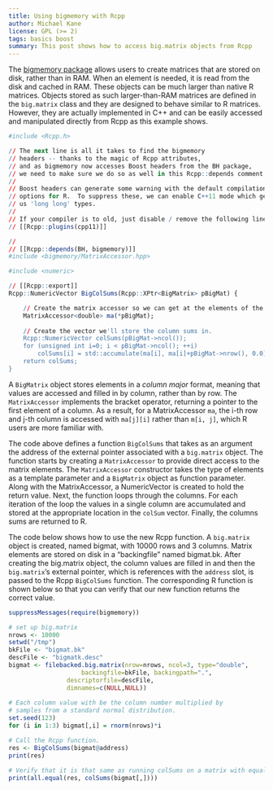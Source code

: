 ```yaml
---
title: Using bigmemory with Rcpp
author: Michael Kane
license: GPL (>= 2)
tags: basics boost
summary: This post shows how to access big.matrix objects from Rcpp
---
```


The [bigmemory package](http://www.bigmemory.org) allows users to create
matrices that are stored on disk, rather than in RAM.  When an element is
needed, it is read from the disk and cached in RAM. These objects can be much
larger than native R matrices. Objects stored as such larger-than-RAM
matrices are defined in the `big.matrix` class and they are designed to
behave similar to R matrices. However, they are actually implemented in C++
and can be easily accessed and manipulated directly from Rcpp as this example
shows.

```r
#include <Rcpp.h>

// The next line is all it takes to find the bigmemory
// headers -- thanks to the magic of Rcpp attributes, 
// and as bigmemory now accesses Boost headers from the BH package,
// we need to make sure we do so as well in this Rcpp::depends comment.
//
// Boost headers can generate some warning with the default compilation
// options for R.  To suppress these, we can enable C++11 mode which gets
// us 'long long' types.
//
// If your compiler is to old, just disable / remove the following line
// [[Rcpp::plugins(cpp11)]]

//
// [[Rcpp::depends(BH, bigmemory)]]
#include <bigmemory/MatrixAccessor.hpp>

#include <numeric>

// [[Rcpp::export]]
Rcpp::NumericVector BigColSums(Rcpp::XPtr<BigMatrix> pBigMat) {

    // Create the matrix accessor so we can get at the elements of the matrix.
    MatrixAccessor<double> ma(*pBigMat);
  
    // Create the vector we'll store the column sums in.
    Rcpp::NumericVector colSums(pBigMat->ncol());
    for (unsigned int i=0; i < pBigMat->ncol(); ++i)
        colSums[i] = std::accumulate(ma[i], ma[i]+pBigMat->nrow(), 0.0);
    return colSums;
}
```

A `BigMatrix` object stores elements in a _column major_ format, meaning that
values are accessed and filled in by column, rather than by row. The
`MatrixAccessor` implements the bracket operator, returning a pointer to the
first element of a column. As a result, for a MatrixAccessor `ma`, the i-th
row and j-th column is accessed with `ma[j][i]` rather than `m[i, j]`, which
R users are more familiar with.
  
The code above defines a function `BigColSums` that takes as an argument the
address of the external pointer associated with a `big.matrix` object. The
function starts by creating a `MatrixAccessor` to provide direct access to
the matrix elements. The `MatrixAccessor` constructor takes the type of
elements as a template parameter and a `BigMatrix` object as function
parameter.  Along with the MatrixAccessor, a NumericVector is created to hold
the return value. Next, the function loops through the columns. For each
iteration of the loop the values in a single column are accumulated and
stored at the appropriate location in the `colSum` vector. Finally, the
columns sums are returned to R.

The code below shows how to use the new Rcpp function. A `big.matrix` object
is created, named bigmat, with 10000 rows and 3 columns. Matrix elements are
stored on disk in a "backingfile" named bigmat.bk. After creating the
big.matrix object, the column values are filled in and then the
`big.matrix`'s external pointer, which is references with the `address` slot,
is passed to the Rcpp `BigColSums` function. The corresponding R function is
shown below so that you can verify that our new function returns the correct
value.
  
```r
suppressMessages(require(bigmemory))

# set up big.matrix
nrows <- 10000
setwd("/tmp")
bkFile <- "bigmat.bk"
descFile <- "bigmatk.desc"
bigmat <- filebacked.big.matrix(nrow=nrows, ncol=3, type="double",  
       	  			backingfile=bkFile, backingpath=".", 
				descriptorfile=descFile,
				dimnames=c(NULL,NULL))
  
# Each column value with be the column number multiplied by 
# samples from a standard normal distribution.
set.seed(123)
for (i in 1:3) bigmat[,i] = rnorm(nrows)*i

# Call the Rcpp function.
res <- BigColSums(bigmat@address) 
print(res)
  
# Verify that it is that same as running colSums on a matrix with equal values.
print(all.equal(res, colSums(bigmat[,])))  
```
